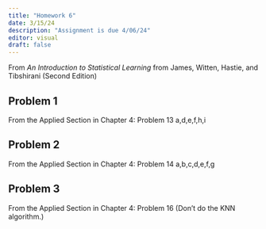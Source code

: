 ```yaml
---
title: "Homework 6"
date: 3/15/24
description: "Assignment is due 4/06/24"
editor: visual
draft: false
---
```


From *An Introduction to Statistical Learning* from James, Witten, Hastie, and Tibshirani (Second Edition)

## Problem 1

From the Applied Section in Chapter 4: Problem 13 a,d,e,f,h,i

## Problem 2

From the Applied Section in Chapter 4: Problem 14 a,b,c,d,e,f,g

## Problem 3

From the Applied Section in Chapter 4: Problem 16 (Don't do the KNN algorithm.)
